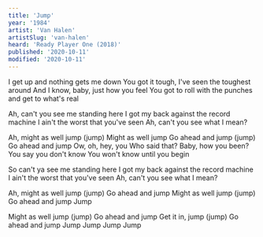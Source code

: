 ```yaml
---
title: 'Jump'
year: '1984'
artist: 'Van Halen'
artistSlug: 'van-halen'
heard: 'Ready Player One (2018)'
published: '2020-10-11'
modified: '2020-10-11'
---
```


<LyricSection>

I get up and nothing gets me down
You got it tough, I've seen the toughest around
And I know, baby, just how you feel
You got to roll with the punches and get to what's real

</LyricSection>

<LyricSection>

Ah, can't you see me standing here
I got my back against the record machine
I ain't the worst that you've seen
Ah, can't you see what I mean?

</LyricSection>

<LyricSection>

Ah, might as well jump (jump)
Might as well jump
Go ahead and jump (jump)
Go ahead and jump
Ow, oh, hey, you
Who said that?
Baby, how you been?
You say you don't know
You won't know until you begin

</LyricSection>

<LyricSection>

So can't ya see me standing here
I got my back against the record machine
I ain't the worst that you've seen
Ah, can't you see what I mean?

</LyricSection>

<LyricSection>

Ah, might as well jump (jump)
Go ahead and jump
Might as well jump (jump)
Go ahead and jump
Jump


</LyricSection>

<LyricSection>

Might as well jump (jump)
Go ahead and jump
Get it in, jump (jump)
Go ahead and jump
Jump
Jump
Jump
Jump

</LyricSection>
